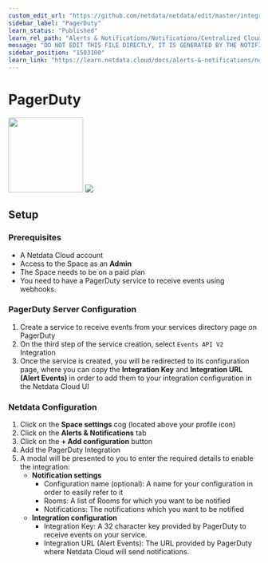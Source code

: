 ```yaml
---
custom_edit_url: "https://github.com/netdata/netdata/edit/master/integrations/cloud-notifications/metadata.yaml"
sidebar_label: "PagerDuty"
learn_status: "Published"
learn_rel_path: "Alerts & Notifications/Notifications/Centralized Cloud Notifications"
message: "DO NOT EDIT THIS FILE DIRECTLY, IT IS GENERATED BY THE NOTIFICATION'S metadata.yaml FILE"
sidebar_position: "1503100"
learn_link: "https://learn.netdata.cloud/docs/alerts-&-notifications/notifications/centralized-cloud-notifications/pagerduty"
---
```



# PagerDuty

<img src="https://netdata.cloud/img/pagerduty.png" width="150"/>

<img src="https://img.shields.io/badge/maintained%20by-Netdata-%2300ab44" />

## Setup


### Prerequisites

- A Netdata Cloud account
- Access to the Space as an **Admin**
- The Space needs to be on a paid plan
- You need to have a PagerDuty service to receive events using webhooks.

### PagerDuty Server Configuration

1. Create a service to receive events from your services directory page on PagerDuty
2. On the third step of the service creation, select `Events API V2` Integration
3. Once the service is created, you will be redirected to its configuration page, where you can copy the **Integration Key** and **Integration URL (Alert Events)** in order to add them to your integration configuration in the Netdata Cloud UI

### Netdata Configuration

1. Click on the **Space settings** cog (located above your profile icon)
2. Click on the **Alerts & Notifications** tab
3. Click on the **+ Add configuration** button
4. Add the PagerDuty Integration
5. A modal will be presented to you to enter the required details to enable the integration:
    - **Notification settings**
      - Configuration name (optional): A name for your configuration in order to easily refer to it
      - Rooms: A list of Rooms for which you want to be notified
      - Notifications: The notifications which you want to be notified
    - **Integration configuration**
      - Integration Key: A 32 character key provided by PagerDuty to receive events on your service.
      - Integration URL (Alert Events): The URL provided by PagerDuty where Netdata Cloud will send notifications.



